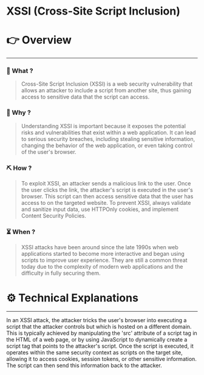 # XSSI (Cross-Site Script Inclusion)


# 👉 Overview

---

### 👀 What ?

> Cross-Site Script Inclusion (XSSI) is a web security vulnerability that allows an attacker to include a script from another site, thus gaining access to sensitive data that the script can access.
> 

### 🧐 Why ?

> Understanding XSSI is important because it exposes the potential risks and vulnerabilities that exist within a web application. It can lead to serious security breaches, including stealing sensitive information, changing the behavior of the web application, or even taking control of the user's browser.
> 

### ⛏️ How ?

> To exploit XSSI, an attacker sends a malicious link to the user. Once the user clicks the link, the attacker's script is executed in the user's browser. This script can then access sensitive data that the user has access to on the targeted website. To prevent XSSI, always validate and sanitize input data, use HTTPOnly cookies, and implement Content Security Policies.
> 

### ⏳ When ?

> XSSI attacks have been around since the late 1990s when web applications started to become more interactive and began using scripts to improve user experience. They are still a common threat today due to the complexity of modern web applications and the difficulty in fully securing them.
> 

# ⚙️ Technical Explanations

---

In an XSSI attack, the attacker tricks the user's browser into executing a script that the attacker controls but which is hosted on a different domain. This is typically achieved by manipulating the 'src' attribute of a script tag in the HTML of a web page, or by using JavaScript to dynamically create a script tag that points to the attacker's script. Once the script is executed, it operates within the same security context as scripts on the target site, allowing it to access cookies, session tokens, or other sensitive information. The script can then send this information back to the attacker.
